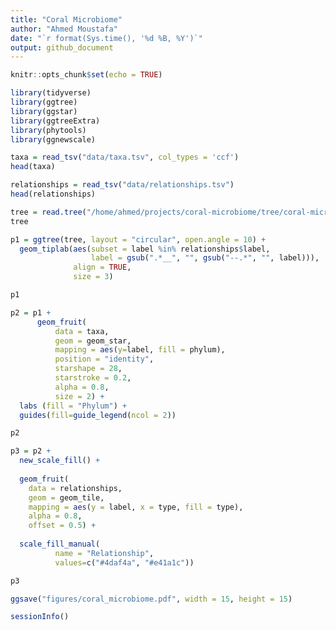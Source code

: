 ```yaml
---
title: "Coral Microbiome"
author: "Ahmed Moustafa"
date: "`r format(Sys.time(), '%d %B, %Y')`"
output: github_document
---
```


```r
knitr::opts_chunk$set(echo = TRUE)
```

```r
library(tidyverse)
library(ggtree)
library(ggstar)
library(ggtreeExtra)
library(phytools)
library(ggnewscale)
```

```r
taxa = read_tsv("data/taxa.tsv", col_types = 'ccf')
head(taxa)
```

```r
relationships = read_tsv("data/relationships.tsv")
head(relationships)
```


```r
tree = read.tree("/home/ahmed/projects/coral-microbiome/tree/coral-microbiome.tre")
tree
```

```r
p1 = ggtree(tree, layout = "circular", open.angle = 10) +
  geom_tiplab(aes(subset = label %in% relationships$label,
                  label = gsub(".*__", "", gsub("--.*", "", label))),
              align = TRUE,
              size = 3)

p1
```

```r
p2 = p1 + 
      geom_fruit(
          data = taxa,
          geom = geom_star,
          mapping = aes(y=label, fill = phylum),
          position = "identity",
          starshape = 28,
          starstroke = 0.2,
          alpha = 0.8,
          size = 2) +
  labs (fill = "Phylum") + 
  guides(fill=guide_legend(ncol = 2))

p2

```
```r

p3 = p2 +
  new_scale_fill() +
  
  geom_fruit(
    data = relationships,
    geom = geom_tile,
    mapping = aes(y = label, x = type, fill = type),
    alpha = 0.8,
    offset = 0.5) +
   
  scale_fill_manual(
          name = "Relationship",
          values=c("#4daf4a", "#e41a1c"))

p3

```
```r
ggsave("figures/coral_microbiome.pdf", width = 15, height = 15)
```


```r
sessionInfo()
```
